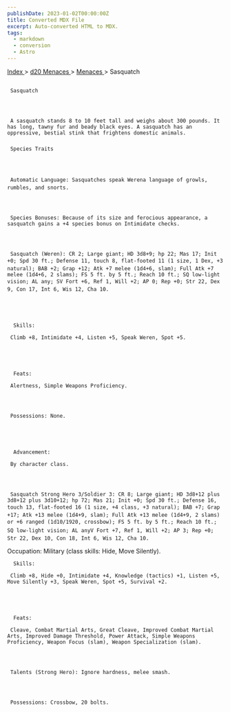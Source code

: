 ```yaml
---
publishDate: 2023-01-02T00:00:00Z
title: Converted MDX File
excerpt: Auto-converted HTML to MDX.
tags:
  - markdown
  - conversion
  - Astro
---
```







[
      Index
     ](-index)
     >
     [
      d20 Menaces
     ](menaces-d20-index)
     >
     [
      Menaces
     ](menaces-d20-menaces-index)
     > Sasquatch
    





## 
     Sasquatch
    



     A sasquatch stands 8 to 10 feet tall and weighs about 300 pounds. It has long, tawny fur and beady black eyes. A sasquatch has an oppressive, bestial stink that frightens domestic animals.
    


### 
     Species Traits
    



     Automatic Language: Sasquatches speak Werena language of growls, rumbles, and snorts.
    



     Species Bonuses: Because of its size and ferocious appearance, a sasquatch gains a +4 species bonus on Intimidate checks.
    



     Sasquatch (Weren): CR 2; Large giant; HD 3d8+9; hp 22; Mas 17; Init +0; Spd 30 ft.; Defense 11, touch 8, flat-footed 11 (1 size, 1 Dex, +3 natural); BAB +2; Grap +12; Atk +7 melee (1d4+6, slam); Full Atk +7 melee (1d4+6, 2 slams); FS 5 ft. by 5 ft.; Reach 10 ft.; SQ low-light vision; AL any; SV Fort +6, Ref 1, Will +2; AP 0; Rep +0; Str 22, Dex 9, Con 17, Int 6, Wis 12, Cha 10.
    




      Skills:
     
     Climb +8, Intimidate +4, Listen +5, Speak Weren, Spot +5.
    




      Feats:
     
     Alertness, Simple Weapons Proficiency.
    



     Possessions: None.
    




      Advancement:
     
     By character class.
    



     Sasquatch Strong Hero 3/Soldier 3: CR 8; Large giant; HD 3d8+12 plus 3d8+12 plus 3d10+12; hp 72; Mas 21; Init +0; Spd 30 ft.; Defense 16, touch 13, flat-footed 16 (1 size, +4 class, +3 natural); BAB +7; Grap +17; Atk +13 melee (1d4+9, slam); Full Atk +13 melee (1d4+9, 2 slams) or +6 ranged (1d10/1920, crossbow); FS 5 ft. by 5 ft.; Reach 10 ft.; SQ low-light vision; AL anyV Fort +7, Ref 1, Will +2; AP 3; Rep +0; Str 22, Dex 10, Con 18, Int 6, Wis 12, Cha 10.
Occupation: Military (class skills: Hide, Move Silently).
    




      Skills:
     
     Climb +8, Hide +0, Intimidate +4, Knowledge (tactics) +1, Listen +5, Move Silently +3, Speak Weren, Spot +5, Survival +2.
    




      Feats:
     
     Cleave, Combat Martial Arts, Great Cleave, Improved Combat Martial Arts, Improved Damage Threshold, Power Attack, Simple Weapons Proficiency, Weapon Focus (slam), Weapon Specialization (slam).
    



     Talents (Strong Hero): Ignore hardness, melee smash.
    



     Possessions: Crossbow, 20 bolts.
    




